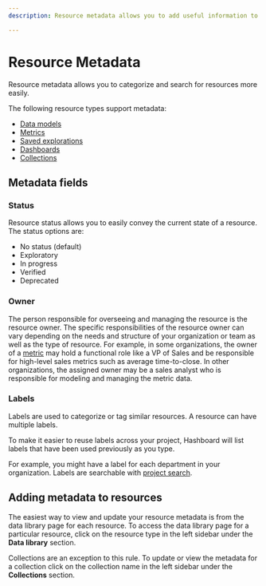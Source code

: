 ```yaml
---
description: Resource metadata allows you to add useful information to your models, saved explorations and more.

---
```


# Resource Metadata

Resource metadata allows you to categorize and search for resources more easily.

The following resource types support metadata:
- [Data models](/docs/data-modeling)
- [Metrics](/docs/metrics)
- [Saved explorations](/docs/visualizing-data/explorations#creating-a-saved-exploration)
- [Dashboards](/docs/dashboards)
- [Collections](/docs/project-management/collections)


## Metadata fields

### Status
Resource status allows you to easily convey the current state of a resource. The status options are:
- No status (default)
- Exploratory
- In progress
- Verified
- Deprecated

### Owner
The person responsible for overseeing and managing the resource is the resource owner.
The specific responsibilities of the resource owner can vary depending on the needs and structure of your organization or team as well as the type of resource.
For example, in some organizations, the owner of a [metric](/docs/metrics) may hold a functional role like a VP of Sales and be responsible for high-level sales metrics such as average time-to-close.
In other organizations, the assigned owner may be a sales analyst who is responsible for modeling and managing the metric data.


### Labels
Labels are used to categorize or tag similar resources. A resource can have multiple labels. 

To make it easier to reuse labels across your project, Hashboard will list labels that have been used previously as you type.

For example, you might have a label for each department in your organization. Labels are searchable with [project search](/docs/getting-started/project-search).

## Adding metadata to resources

The easiest way to view and update your resource metadata is from the data library page for each resource. 
To access the data library page for a particular resource, click on the resource type in the left sidebar under the **Data library** section.

Collections are an exception to this rule. To update or view the metadata for a collection click on the collection name in the left sidebar under the **Collections** section.